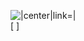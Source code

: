 <td valign="top">[[File:{{{imagen}}}|{{{tamaño}}}|center|link={{{enlace}}}|{{{título}}}]]<br/>[{{{enlace}}} {{{título}}}]</td>

